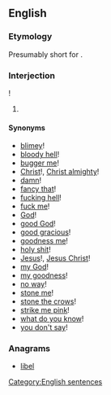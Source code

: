 ==English==

===Etymology===
Presumably short for {{m|en|I'll be damned}}.

===Interjection===
{{en-interj|head=[[I'll]] [[be]]}}!

# {{label|en|idiomatic}} {{non-gloss definition|Expressing [[surprise]].}}

====Synonyms====
<!--many more could be added: perhaps this is a good candidate for an extensive WikiSaurus entry, if there is not one already--><!--copied from the synonyms section at [[I'll be a monkey's uncle]]-->
* [[blimey]]! {{qualifier|UK}}
* [[bloody hell]]! {{qualifier|coarse UK slang}}
* [[bugger me]]! {{qualifier|taboo UK slang}}
* [[Christ]]!, [[Christ almighty]]!
* [[damn]]!
* [[fancy that]]!
* [[fucking hell]]! {{qualifier|taboo slang}}
* [[fuck me]]! {{qualifier|taboo slang}}
* [[God]]!
* [[good God]]!
* [[good gracious]]!
* [[goodness me]]!
* [[holy shit]]!
* [[Jesus]]!, [[Jesus Christ]]!
* [[my God]]!
* [[my goodness]]!
* [[no way]]!
* [[stone me]]!
* [[stone the crows]]!
* [[strike me pink]]!
* [[what do you know]]!
* [[you don't say]]!

===Anagrams===
* [[libel#English|libel]]

[[Category:English sentences]]